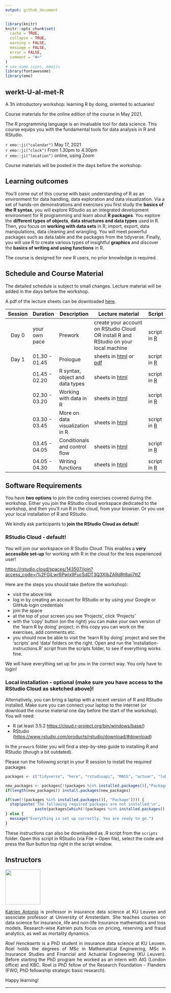 ```yaml
---
output: github_document
---
```


```r
library(knitr)
knitr::opts_chunk$set(
  cache = TRUE,
  collapse = TRUE,
  warning = FALSE,
  message = FALSE,
  error = FALSE,
  comment = "#>"
)
# use some icons, emojis
library(fontawesome)
library(emo)
```

## werkt-U-al-met-R

A 3h introductory workshop: learning R by doing, oriented to actuaries!

Course materials for the online edition of the course in May 2021.

The R programming language is an invaluable tool for data science. This
course equips you with the fundamental tools for data analysis in R and
RStudio.

`r emo::ji("calendar")` May 17, 2021
<br>
`r emo::ji("clock")` From 1.30pm to 4.30pm
<br>
`r emo::ji("location")` online, using Zoom

Course materials will be posted in the days before the workshop. 

## Learning outcomes

You'll come out of this course with basic understanding of R as an
environment for data handling, data exploration and data visualization.
Via a set of hands-on demonstrations and exercises you first study the
**basics of the R syntax**, you will explore RStudio as an integrated
development environment for R programming and learn about **R
packages**. You explore the **different types of objects**, **data
structures and data types** used in R. Then, you focus on **working with
data sets** in R; import, export, data manipulations, data cleaning and
wrangling. You will meet powerful packages such as data.table and the
packages from the tidyverse. Finally, you will use R to create various
types of insightful **graphics** and discover the **basics of writing
and using functions** in R.

The course is designed for new R users, no prior knowledge is required.


## Schedule and Course Material

The detailed schedule is subject to small changes. Lecture material will
be added in the days before the workshop.

A pdf of the lecture sheets can be downloaded [here](https://katrienantonio.github.io/werkt-U-al-met-R/sheets/lecture_sheets_R_workshop.pdf). 

| Session | Duration      | Description                     | Lecture material                                                                    |  Script |
| :-----: | ------------- | ------------------------------- | ----------------------------------------------------------------------------------- |---------|
|  Day 0  | your own pace | Prework                         | create your account on RStudio Cloud OR install R and RStudio on your local machine | script in [R](https://katrienantonio.github.io/werkt-U-al-met-R/scripts/installation-instructions.R) |
|  Day 1  | 01.30 - 01.45 | Prologue                        | sheets in [html](https://katrienantonio.github.io/werkt-U-al-met-R/sheets/R_introduction.html#prologue) or [pdf](https://katrienantonio.github.io/werkt-U-al-met-R/sheets/lecture_sheets_R_workshop.pdf) | script in [R](https://katrienantonio.github.io/werkt-U-al-met-R/scripts/0_prologue.R) |                                                               |
|         | 01.45 - 02.20 | R syntax, object and data types | sheets in [html](https://katrienantonio.github.io/werkt-U-al-met-R/sheets/R_introduction.html#object)                                                                                    | script in [R](https://katrienantonio.github.io/werkt-U-al-met-R/scripts/1_syntax_data_object_types.R) |
|         | 02.30 - 03.20 | Working with data in R          | sheets in [html](https://katrienantonio.github.io/werkt-U-al-met-R/sheets/R_introduction.html#data)                                                                                    |  script in [R](https://katrienantonio.github.io/werkt-U-al-met-R/scripts/2_working_with_data.R) |
|         | 03.30 - 03.45 | More on data visualization in R | sheets in [html](https://katrienantonio.github.io/werkt-U-al-met-R/sheets/R_introduction.html#dataviz)                                                                                    |  script in [R](https://katrienantonio.github.io/werkt-U-al-met-R/scripts/3_more_data_viz.R) |
|         | 03.45 - 04.05 | Conditionals and control flow   | sheets in [html](https://katrienantonio.github.io/werkt-U-al-met-R/sheets/R_introduction.html#cond)                                                                           |  script in [R](https://katrienantonio.github.io/werkt-U-al-met-R/scripts/4_conditionals_control_flow.R) |
|         | 04.05 - 04.30 | Writing functions               | sheets in [html](https://katrienantonio.github.io/werkt-U-al-met-R/sheets/R_introduction.html#func)                                                                                    | script in [R](https://katrienantonio.github.io/werkt-U-al-met-R/scripts/5_functions.R) |

## Software Requirements

You have **two options** to join the coding exercises covered during the
workshop. Either you join the RStudio cloud workspace dedicated to the
workshop, and then you'll run R in the cloud, from your browser. Or you
use your local installation of R and RStudio.

We kindly ask participants to **join the RStudio Cloud as default**! 

### RStudio Cloud - default!

You will join our workspace on R Studio Cloud. This
enables a **very accessible set-up** for working with R in the cloud
for the less experienced user!

[https://rstudio.cloud/spaces/143507/join?access_code=j%2FGjLwr6Pwix9FucSdDT3Q3XIbZARdRt8aii7ttZ](https://rstudio.cloud/spaces/143507/join?access_code=j%2FGjLwr6Pwix9FucSdDT3Q3XIbZARdRt8aii7ttZ)

Here are the steps you should take (before the workshop):

- visit the above link
- log in by creating an account for RStudio or by using your Google or GitHub login credentials
- join the space
- at the top of your screen you see ‘Projects’, click ‘Projects’
- with the ‘copy’ button (on the right) you can make your own version of the ‘learn R by doing’ project; in this copy you can work on the exercises, add comments etc.
- you should now be able to visit the ‘learn R by doing’ project and see the ‘scripts’ and ‘data’ folders on the right. Open and run the ‘installation-instructions.R’ script from the scripts folder, to see if everything works fine.

We will have everything set up for you in the correct way. You only have to login!

### Local installation - optional (make sure you have access to the RStudio Cloud as sketched above)!

Alternatively, you can bring a laptop with a recent version of R and RStudio installed.
Make sure you can connect your laptop to the internet (or download the
course material one day before the start of the workshop). You will
need:

  - R (at least 3.5.2 <https://cloud.r-project.org/bin/windows/base/>)
  - RStudio
    (<https://www.rstudio.com/products/rstudio/download/#download>)

In the `prework` folder you will find a step-by-step guide to installing R and RStudio (though a bit outdated). 

Please run the following script in your R session to install the
required packages

```r
packages <- c("tidyverse", "here", "rstudioapi", "MASS", "actuar", "lubridate", "readr", "readxl", "haven")

new_packages <- packages[!(packages %in% installed.packages()[,"Package"])]
if(length(new_packages)) install.packages(new_packages)

if(sum(!(packages %in% installed.packages()[, "Package"]))) {
  stop(paste('The following required packages are not installed:\n', 
             paste(packages[which(!(packages %in% installed.packages()[, "Package"]))], collapse = ', ')));
} else {
  message("Everything is set up correctly. You are ready to go.")
}
```

These instructions can also be downloaded as .R script from the
`scripts` folder. Open this script in RStudio (via File > Open file),
select the code and press the Run button top right in the script window.

## Instructors

<img src="image/Katrien.jpg" width="110"/>

<p align="justify"> [Katrien Antonio](https://katrienantonio.github.io/) is professor in
insurance data science at KU Leuven and associate professor at
University of Amsterdam. She teaches courses on data science for
insurance, life and non-life insurance mathematics and loss models.
Research-wise Katrien puts focus on pricing, reserving and fraud
analytics, as well as mortality dynamics.</p>

<p align="justify"> *Roel Henckaerts* is a PhD student in insurance data science at KU
Leuven. Roel holds the degrees of
MSc in Mathematical Engineering, MSc in Insurance Studies and Financial
and Actuarial Engineering (KU Leuven). Before starting the PhD program
he worked as an intern with AIG (London office) and KBC. Roel is PhD
fellow of the Research Foundation - Flanders (FWO, PhD fellowship
strategic basic research).</p>

Happy learning!

***